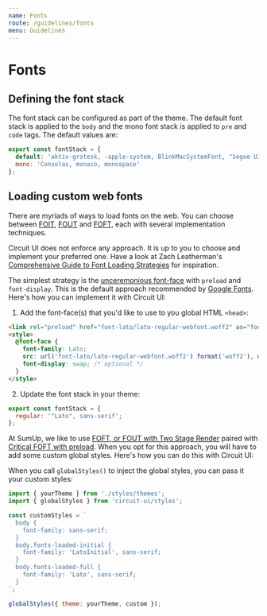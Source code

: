 ```yaml
---
name: Fonts
route: /guidelines/fonts
menu: Guidelines
---
```


# Fonts

## Defining the font stack

The font stack can be configured as part of the theme. The default font stack is applied to the `body` and the mono font stack is applied to `pre` and `code` tags. The default values are:

```js
export const fontStack = {
  default: 'aktiv-grotesk, -apple-system, BlinkMacSystemFont, "Segoe UI"',
  mono: 'Consolas, monaco, monospace'
};
```

## Loading custom web fonts

There are myriads of ways to load fonts on the web. You can choose between [FOIT](https://css-tricks.com/fout-foit-foft/), [FOUT](https://www.zachleat.com/web/comprehensive-webfonts/#fout-class) and [FOFT](https://www.zachleat.com/web/comprehensive-webfonts/#foft), each with several implementation techniques.

Circuit UI does not enforce any approach. It is up to you to choose and implement your preferred one. Have a look at Zach Leatherman's [Comprehensive Guide to Font Loading Strategies](https://www.zachleat.com/web/comprehensive-webfonts/) for inspiration.

The simplest strategy is the [unceremonious font-face](https://www.zachleat.com/web/comprehensive-webfonts/#font-face) with `preload` and `font-display`. This is the default approach recommended by [Google Fonts](https://fonts.google.com/). Here's how you can implement it with Circuit UI:

1. Add the font-face(s) that you'd like to use to you global HTML `<head>`:

```html
<link rel="preload" href="font-lato/lato-regular-webfont.woff2" as="font" type="font/woff2" crossorigin>
<style>
  @font-face {
    font-family: Lato;
    src: url('font-lato/lato-regular-webfont.woff2') format('woff2'), url('font-lato/lato-regular-webfont.woff') format('woff');
    font-display: swap; /* optional */
  }
</style>
```

2. Update the font stack in your theme:

```js
export const fontStack = {
  regular: '"Lato", sans-serif';
};
```

At SumUp, we like to use [FOFT, or FOUT with Two Stage Render](https://www.zachleat.com/web/comprehensive-webfonts/#foft) paired with [Critical FOFT with preload](https://www.zachleat.com/web/comprehensive-webfonts/#critical-foft-preload). When you opt for this approach, you will have to add some custom global styles. Here's how you can do this with Circuit UI:

When you call `globalStyles()` to inject the global styles, you can pass it your custom styles:

```js
import { yourTheme } from './styles/themes';
import { globalStyles } from 'circuit-ui/styles';

const customStyles = `
  body {
    font-family: sans-serif;
  }
  body.fonts-loaded-initial {
    font-family: 'LatoInitial', sans-serif;
  }
  body.fonts-loaded-full {
    font-family: 'Lato', sans-serif;
  }
`;

globalStyles({ theme: yourTheme, custom });
```

